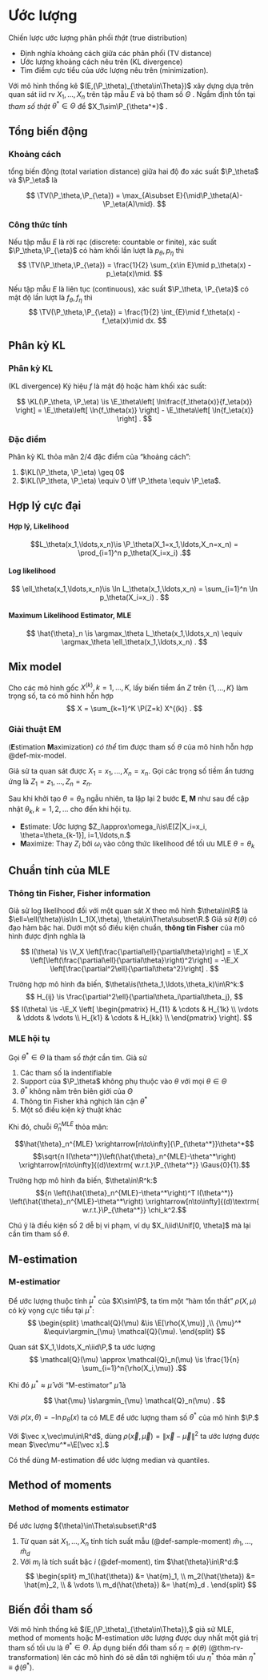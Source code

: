 # Ước lượng

Chiến lược ước lượng phân phối *thật* (true distribution)

- Định nghĩa khoảng cách giữa các phân phối (TV distance)
- Ước lượng khoảng cách nêu trên (KL divergence)
- Tìm điểm cực tiểu của ước lượng nêu trên (minimization).

Với mô hình thống kê
$(E,(\P_\theta)_{\theta\in\Theta})$
xây dựng dựa trên quan sát iid rv
$X_1,\ldots,X_n$
trên tập mẫu $E$
và bộ tham số $\Theta$
.
Ngầm định tồn tại
*tham số thật*
$\theta^*\in\Theta$
để
$X_1\sim\P_{\theta^*}$
.

## Tổng biến động

### Khoảng cách
::: {#def-total-variation}
tổng biến động
(total variation distance)
giữa hai độ đo xác suất
$\P_\theta$ và
$\P_\eta$
là

$$
\TV(\P_\theta,\P_{\eta})
=
\max_{A\subset E}{\mid\P_\theta(A)-\P_\eta(A)\mid}.
$$
:::

:::{#thm-total-variation}
### Công thức tính

Nếu tập mẫu $E$ là rời rạc
(discrete: countable or finite),
xác suất
$\P_\theta,\P_{\eta}$
có hàm khối lần lượt là
$p_\theta,p_{\eta}$
thì
$$
\TV(\P_\theta,\P_{\eta}) =
\frac{1}{2}
\sum_{x\in E}\mid p_\theta(x) - p_\eta(x)\mid.
$$

Nếu tập mẫu $E$ là liên tục
(continuous),
xác suất
$\P_\theta, \P_{\eta}$
có mật độ lần lượt là
$f_\theta, f_{\eta}$
thì
$$
\TV(\P_\theta,\P_{\eta}) =
\frac{1}{2}
\int_{E}\mid f_\theta(x) - f_\eta(x)\mid dx.
$$
:::

## Phân kỳ KL

### Phân kỳ KL
:::{#def-kl-divergence}
(KL divergence)
Ký hiệu $f$ là
mật độ
hoặc
hàm khối xác suất:

$$
\KL(\P_\theta, \P_\eta) \is
\E_\theta\left[ \ln\frac{f_\theta(x)}{f_\eta(x)} \right]
=
\E_\theta\left[ \ln{f_\theta(x)} \right]
-
\E_\theta\left[ \ln{f_\eta(x)} \right]
.
$$
:::

### Đặc điểm
:::{#prp-kl-properties}
Phân kỳ KL
thỏa mãn 2/4 đặc điểm của "khoảng cách":

1. $\KL(\P_\theta, \P_\eta) \geq 0$
2. $\KL(\P_\theta, \P_\eta) \equiv 0 \iff \P_\theta \equiv \P_\eta$.
:::

## Hợp lý cực đại

:::{#def-likelihood}
#### Hợp lý, Likelihood
$$L_\theta(x_1,\ldots,x_n)\is
\P_\theta(X_1=x_1,\ldots,X_n=x_n)
=
\prod_{i=1}^n p_\theta(X_i=x_i)
.$$
:::

:::{#def-likelihood}
#### Log likelihood
$$
\ell_\theta(x_1,\ldots,x_n)\is
\ln
L_\theta(x_1,\ldots,x_n)
=
\sum_{i=1}^n \ln p_\theta(X_i=x_i)
.
$$
:::

:::{#def-mle}
#### Maximum Likelihood Estimator, MLE
$$
\hat{\theta}_n \is
\argmax_\theta
L_\theta(x_1,\ldots,x_n)
\equiv
\argmax_\theta
\ell_\theta(x_1,\ldots,x_n)
.
$$
:::

## Mix model
:::{#def-mix-model}
Cho
các mô hình gốc
$X^{(k)}, k= 1,\ldots,K,$
lấy
biến tiềm ẩn
$Z$
trên
$\{1,\ldots,K\}$
làm trọng số,
ta có mô hình hỗn hợp
$$
X = \sum_{k=1}^K
\P(Z=k) X^{(k)}
.
$$
:::

### Giải thuật EM
:::{#def-em-alg}
(**E**stimation **M**aximization)
*có thể* tìm được
tham số $\theta$ của
mô hình hỗn hợp @def-mix-model.

Giả sử ta quan sát được
$X_1=x_1, \ldots, X_n=x_n$.
Gọi các trọng số tiềm ẩn tương ứng là
$Z_1=z_1, \ldots, Z_n=z_n.$

Sau khi khởi tạo $\theta = \theta_0$ ngẫu nhiên,
ta
lặp lại 2 bước **E, M** như sau
để cập nhật $\theta_k, k=1,2,\ldots$
cho đến khi hội tụ.

- **E**stimate: Ước lượng $Z_i\approx\omega_i\is\E[Z|X_i=x_i, \theta=\theta_{k-1}], i=1,\ldots,n.$
- **M**aximize: Thay $Z_i$ bởi $\omega_i$ vào công thức likelihood để tối ưu MLE $\theta = \theta_k$
:::

## Chuẩn tính của MLE

:::{#def-fisher-info}
### Thông tin Fisher, Fisher information
Giả sử log likelihood đối với một quan sát $X$ theo mô hình $\theta\in\R$ là
$\ell=\ell(\theta)\is\ln L_1(X,\theta), \theta\in\Theta\subset\R.$
Giả sử $\ell(\theta)$ có đạo hàm bậc hai. Dưới một số điều kiện chuẩn,
**thông tin Fisher** của mô hình được định nghĩa là

$$
I(\theta)
\is
\V_X
\left[\frac{\partial\ell}{\partial\theta}\right]
= \E_X
\left[\left(\frac{\partial\ell}{\partial\theta}\right)^2\right]
= -\E_X
\left[\frac{\partial^2\ell}{\partial\theta^2}\right]
.
$$

Trường hợp mô hình đa biến, $\theta\is(\theta_1,\ldots,\theta_k)\in\R^k:$
$$
H_{ij} \is \frac{\partial^2\ell}{\partial\theta_i\partial\theta_j},
$$
$$
I(\theta) \is -\E_X
\left[
\begin{pmatrix}
H_{11} & \cdots & H_{1k} \\
\vdots & \ddots & \vdots \\
H_{k1} & \cdots & H_{kk} \\
\end{pmatrix}
\right].
$$
:::

:::{#thm-mle-asym}
### MLE hội tụ
Gọi $\theta^*\in\Theta$ là tham số *thật* cần tìm. Giả sử

1. Các tham số là indentifiable
2. Support của $\P_\theta$ không phụ thuộc vào $\theta$ với mọi $\theta\in\Theta$
3. $\theta^*$ không nằm trên biên giới của $\Theta$
4. Thông tin Fisher khả nghịch lân cận $\theta^*$
5. Một số điều kiện kỹ thuật khác

Khi đó, chuỗi $\hat{\theta}_n^{MLE}$ thỏa mãn:

$$\hat{\theta}_n^{MLE} \xrightarrow[n\to\infty]{\P_{\theta^*}}\theta^*$$
$$\sqrt{n I(\theta^*)}\left(\hat{\theta}_n^{MLE}-\theta^*\right)
\xrightarrow[n\to\infty]{(d)\textrm{ w.r.t.}\P_{\theta^*}}
\Gaus{0}{1}.$$

Trường hợp mô hình đa biến, $\theta\in\R^k:$
$${n
\left(\hat{\theta}_n^{MLE}-\theta^*\right)^T
I(\theta^*)}
\left(\hat{\theta}_n^{MLE}-\theta^*\right)
\xrightarrow[n\to\infty]{(d)\textrm{ w.r.t.}\P_{\theta^*}}
\chi_k^2.$$

Chú ý là điều kiện số 2 dễ bị vi phạm,
ví dụ $X_i\iid\Unif[0, \theta]$
mà lại cần tìm tham số $\theta.$

:::

## M-estimation
:::{#def-m-est}
### M-estimatior
Để ước lượng thuộc tính $\mu^*$ của $X\sim\P$,
ta tìm một "hàm tổn thất" $\rho(X,\mu)$ có kỳ vọng
cực tiểu tại $\mu^*:$
$$
\begin{split}
\mathcal{Q}(\mu)
&\is \E[\rho(X,\mu)]
,\\
{\mu}^*
&\equiv\argmin_{\mu}
\mathcal{Q}(\mu).
\end{split}
$$

Quan sát $X_1,\ldots,X_n\iid\P,$ ta ước lượng
$$
\mathcal{Q}(\mu)
\approx
\mathcal{Q}_n(\mu)
\is
\frac{1}{n} \sum_{i=1}^n{\rho(X_i,\mu)}
.$$

Khi đó $\mu^*\approx\hat{\mu}$ với "M-estimator"
$\hat{\mu}$ là

$$
\hat{\mu}
\is\argmin_{\mu}
\mathcal{Q}_n(\mu)
.
$$
:::

:::{#exm-m-est-1}
Với $\rho(x,\theta) = -\ln p_\theta(x)$ ta có MLE để ước lượng tham số $\theta^*$ của mô hình $\P.$
:::
:::{#exm-m-est-2}
Với $\vec x,\vec\mu\in\R^d$,
dùng $\rho(\vec x,\vec\mu) = \|\vec x-\vec\mu\|^2$
ta ước lượng được mean $\vec\mu^*=\E[\vec x].$
:::
:::{#exm-m-est-3}
Có thể dùng M-estimation để ước lượng median và quantiles.
:::

## Method of moments
:::{#def-meth-moment-est}
### Method of moments estimator
Để ước lượng ${\theta}\in\Theta\subset\R^d$

1. Từ quan sát $X_1,\ldots,X_n$ tính tích suất mẫu (@def-sample-moment)
$\hat{m}_1,\ldots,\hat{m}_d$
2. Với $m_i$ là tích suất bậc $i$ (@def-moment),
tìm $\hat{\theta}\in\R^d:$
$$
\begin{split}
m_1(\hat{\theta}) &= \hat{m}_1, \\
m_2(\hat{\theta}) &= \hat{m}_2, \\
& \vdots \\
m_d(\hat{\theta}) &= \hat{m}_d .
\end{split}
$$
:::

## Biến đổi tham số

Với mô hình thống kê
$(E,(\P_\theta)_{\theta\in\Theta}),$
giả sử MLE, method of moments hoặc M-estimation
ước lượng được duy nhất một giá trị tham số tối ưu là
$\theta^*\in\Theta.$
Áp dụng biến đổi tham số $\eta = \phi(\theta)$ (@thm-rv-transformation)
lên các mô hình đó
sẽ dẫn tới nghiệm tối ưu $\eta^*$ thỏa mãn
$\eta^{*}\equiv\phi(\theta^*).$
